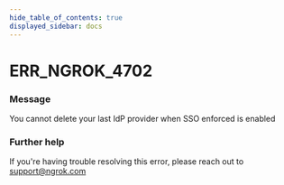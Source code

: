 ```yaml
---
hide_table_of_contents: true
displayed_sidebar: docs
---
```



# ERR_NGROK_4702

### Message

You cannot delete your last IdP provider when SSO enforced is enabled

### Further help

If you're having trouble resolving this error, please reach out to [support@ngrok.com](mailto:support@ngrok.com?subject=Help%20with%20ERR_NGROK_4702)

<ErrorDetails error="err_ngrok_4702" />
